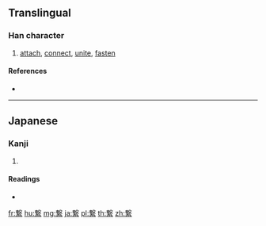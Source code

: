 {{character info/new}}
{{also|繫}}
==Translingual==
{{Han simplified forms|繫|繋|系}}

===Han character===
{{Han char|rn=120|rad=糸|as=13|sn=19|four=|canj=JEVIF,XJEVI|ids=⿱軗糸}}

# [[attach]], [[connect]], [[unite]], [[fasten]]

====References====
* {{Han ref|kx=0938.141|hdz=53441.071|uh=7E4B|ud=32331}}

----

==Japanese==

===Kanji===
{{ja-kanji|grade=9|rs=糸13}}

# {{defn|lang=ja|sort=糸13}}

====Readings====
* {{ja-readings|on=[[けい]] (kei)|kun=[[つなぐ]] (tsunagu), [[かける]] (kakeru)|nanori=}}

[[fr:繋]]
[[hu:繋]]
[[mg:繋]]
[[ja:繋]]
[[pl:繋]]
[[th:繋]]
[[zh:繋]]